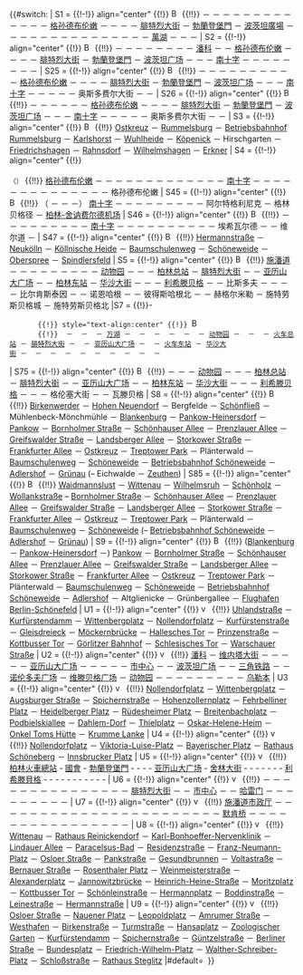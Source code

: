 <noinclude>
{{NoteTA
|G1=德国地名
|1=zh-hant:史瓦茲柯夫;zh-hans:施瓦茨科夫;
}}
</noinclude><includeonly>{{#switch: {{{1|S1}}}
| S1  = {{!-!}} align="center" {{!}} [[File:Berlin S1.svg|x15px|link=S-Bahn Berlin#S1]] {{!!}} {{Link-de|奧拉寧堡車站|Bahnhof Oranienburg|奧拉寧堡}} － {{Link-de|萊尼茨車站|Bahnhof Lehnitz|萊尼茨}} － {{Link-de|博格斯多夫車站|Bahnhof Borgsdorf|博格斯多夫}} － {{Link-de|比肯韋德車站|Bahnhof Birkenwerder (b Berlin)|比肯韋德}} － {{Link-de|上諾伊恩多夫車站|Bahnhof Hohen Neuendorf (b Berlin)|上諾伊恩多夫}} － {{Link-de|柏林-弗羅瑙車站|Bahnhof Berlin-Frohnau|弗羅瑙}} －  {{Link-de|柏林-黑姆斯多夫車站|Bahnhof Berlin-Hermsdorf|黑姆斯多夫}} － {{Link-de|柏林-魏德曼斯卢斯特车站|Bahnhof Berlin-Waidmannslust|魏德曼斯卢斯特}} － {{Link-de|柏林-维特瑙車站|Bahnhof Berlin-Wittenau|维特瑙}} － {{Link-de|柏林-威廉斯鲁车站|Bahnhof Berlin-Wilhelmsruh|威廉斯鲁}} － {{Link-de|柏林-申霍爾茨車站|Bahnhof Berlin-Schönholz|申霍爾茨}} － {{Link-de|柏林沃蘭克大街車站|Bahnhof Berlin Wollankstraße|沃蘭克大街}} － {{Link-de|柏林博恩霍尔姆大街车站|Bahnhof Berlin Bornholmer Straße|博恩霍尔姆大街}} － [[柏林格孙德布伦嫩车站|格孙德布伦嫩]] － {{Link-de|柏林洪堡海恩車站|Bahnhof Berlin Humboldthain|洪堡海恩}} － {{Link-de|柏林北站|Berlin Nordbahnhof|北站}} － {{Link-de|柏林奧拉寧堡街車站|Bahnhof Berlin Oranienburger Straße|奧拉寧堡街}} － [[柏林腓特烈大街车站|腓特烈大街]] － [[柏林勃蘭登堡門站|勃蘭登堡門]] － [[柏林波茨坦广场车站|波茨坦廣場]] － {{Link-de|柏林安哈特車站|Berlin Anhalter Bahnhof|安哈特}} － {{Link-de|柏林約爾克街車站|Bahnhof Berlin Yorckstraße|約爾克街}} － {{Link-de|柏林尤利乌斯·莱贝尔桥车站|Bahnhof Berlin Julius-Leber-Brücke|尤利乌斯·莱贝尔桥}} － {{Link-de|柏林-舍訥貝格車站|Bahnhof Berlin-Schöneberg|舍訥貝格}} － {{Link-de|柏林-弗里德瑙車站|Bahnhof Berlin-Friedenau|弗里德瑙}} － {{Link-de|柏林費爾巴哈街車站|Bahnhof Berlin Feuerbachstraße|費爾巴哈街}} － {{Link-de|柏林施泰格利茨區政府車站|Bahnhof Berlin Rathaus Steglitz|施泰格利茨區政府}} － {{Link-de|柏林植物園車站|Bahnhof Berlin Botanischer Garten|植物園}} － {{Link-de|柏林-利希特費爾德西站|Bahnhof Berlin-Lichterfelde West|利希特費爾德西}} － {{Link-de|柏林孙德高街車站|Bahnhof Berlin Sundgauer Straße|孙德高街}} － {{Link-de|柏林-采倫多夫車站|Bahnhof Berlin-Zehlendorf|采倫多夫}} － {{Link-de|柏林墨西哥廣場車站|Bahnhof Berlin Mexikoplatz|墨西哥廣場}} － {{Link-de|柏林-施拉赫滕湖車站|Bahnhof Berlin-Schlachtensee|施拉赫滕湖}} － {{Link-de|柏林-尼古拉湖車站|Bahnhof Berlin-Nikolassee|尼古拉湖}} － [[柏林-万湖车站|萬湖]] － {{Link-de|波茨坦格里博尼茨湖車站|Bahnhof Potsdam Griebnitzsee|格里博尼茨湖}} － {{Link-de|波茨坦巴伯尔斯贝格车站|Bahnhof Potsdam-Babelsberg|巴伯尔斯贝格}} － {{Link-de|波茨坦火車總站|Potsdam Hauptbahnhof|波茨坦}}
| S2  = {{!-!}} align="center" {{!}} [[File:Berlin S2.svg|x15px|link=柏林快铁#S2]] {{!!}} {{link-de|柏林附近贝尔瑙车站|Bahnhof Bernau (b Berlin)|贝尔瑙}} － {{link-de|贝尔瑙-弗里登斯塔尔车站|Bahnhof Bernau-Friedenstal|贝尔瑙-弗里登斯塔尔}} － {{link-de|采珀尼克车站|Bahnhof Zepernick (b Bernau)|采珀尼克}} － {{link-de|伦琴塔尔车站|Bahnhof Röntgental|伦琴塔尔}} － {{link-de|柏林-布赫车站|Bahnhof Berlin-Buch|布赫}} － {{link-de|柏林-卡罗车站|Bahnhof Berlin-Karow|卡罗}} － {{link-de|柏林-布兰肯堡车站|Bahnhof Berlin-Blankenburg|布兰肯堡}} － {{link-de|柏林-潘科-海讷斯多夫车站|Bahnhof Berlin-Pankow-Heinersdorf|潘科-海讷斯多夫}} － [[柏林-潘科车站|潘科]] － {{link-de|柏林博恩霍尔姆大街车站|Bahnhof Berlin Bornholmer Straße|博恩霍尔姆大街}} － [[柏林格孙德布伦嫩车站|格孙德布伦嫩]] － {{link-de|柏林洪堡海恩车站|Bahnhof Berlin Humboldthain|洪堡海恩}} － {{link-de|柏林北站|Berlin Nordbahnhof}} － {{link-de|柏林奥拉宁堡街车站|Bahnhof Berlin Oranienburger Straße|奥拉宁堡街}} － [[柏林腓特烈大街车站|腓特烈大街]] － [[柏林勃蘭登堡門站|勃蘭登堡門]] － [[柏林波茨坦广场车站|波茨坦广场]] － {{link-de|柏林安哈特车站|Berlin Anhalter Bahnhof|安哈特}} － {{link-de|柏林约克大街车站|Bahnhof Berlin Yorckstraße|约克大街}} － [[柏林南十字车站|南十字]] － {{link-de|柏林普里斯特路车站|Bahnhof Berlin Priesterweg|普里斯特路}} － {{link-de|柏林阿提拉大街车站|Bahnhof Berlin Attilastraße|阿提拉大街}} － {{link-de|柏林-马林费尔德车站|Bahnhof Berlin-Marienfelde|马林费尔德}} － {{link-de|柏林布科大道车站|Bahnhof Berlin Buckower Chaussee|布科大道}} － {{link-de|柏林希肖路车站|Bahnhof Berlin Schichauweg|希肖路}} － {{link-de|柏林-利希滕拉德车站|Bahnhof Berlin-Lichtenrade|利希滕拉德}} － {{link-de|马洛车站|Bahnhof Mahlow|马洛}} － {{link-de|布兰肯费尔德车站|Bahnhof Blankenfelde (Kr Teltow-Fläming)|布兰肯费尔德}}
| S25 = {{!-!}} align="center" {{!}} [[File:Berlin S25.svg|x15px|link=柏林快铁#S25]] {{!!}} {{link-de|亨尼希斯多夫车站|Bahnhof Hennigsdorf (b Berlin)|亨尼希斯多夫}} － {{link-de|柏林-海利根湖车站|Bahnhof Berlin-Heiligensee|海利根湖}} － {{link-de|柏林-舒尔岑多夫车站|Bahnhof Berlin-Schulzendorf|舒尔岑多夫}} － {{link-de|柏林-泰格尔车站|Bahnhof Berlin-Tegel|泰格尔}} － {{link-de|柏林艾希博恩堤道车站|Bahnhof Berlin Eichborndamm|艾希博恩堤道}} － {{link-de|柏林卡尔·邦赫费尔精神科医院车站|Bahnhof Berlin Karl-Bonhoeffer-Nervenklinik|卡尔·邦赫费尔精神科医院}} － {{link-de|柏林旧赖尼肯多夫车站|Bahnhof Berlin Alt-Reinickendorf|旧赖尼肯多夫}} － {{link-de|柏林-舍讷霍尔茨车站|Bahnhof Berlin-Schönholz|舍讷霍尔茨}} － {{link-de|柏林沃兰克大街车站|Bahnhof Berlin Wollankstraße|沃兰克大街}} － {{link-de|柏林博恩霍尔姆大街车站|Bahnhof Berlin Bornholmer Straße|博恩霍尔姆大街}} － [[柏林格孙德布伦嫩车站|格孙德布伦嫩]] － {{link-de|柏林洪堡海恩车站|Bahnhof Berlin Humboldthain|洪堡海恩}} － {{link-de|柏林北站|Berlin Nordbahnhof}} － {{link-de|柏林奥拉宁堡街车站|Bahnhof Berlin Oranienburger Straße|奥拉宁堡街}} － [[柏林腓特烈大街车站|腓特烈大街]] － [[柏林勃蘭登堡門站|勃蘭登堡門]] － [[柏林波茨坦广场车站|波茨坦广场]] － {{link-de|柏林安哈特车站|Berlin Anhalter Bahnhof|安哈特}} － {{link-de|柏林约克大街车站|Bahnhof Berlin Yorckstraße|约克大街}} － [[柏林南十字车站|南十字]] － {{link-de|柏林普里斯特路车站|Bahnhof Berlin Priesterweg|普里斯特路}} － {{link-de|柏林叙德恩德车站|Bahnhof Berlin Südende|叙德恩德}} － {{link-de|柏林-兰克维茨车站|Bahnhof Berlin-Lankwitz|兰克维茨}} － {{link-de|柏林-利希特费尔德东站|Bahnhof Berlin-Lichterfelde Ost|利希特费尔德东}} － 奥斯多费尔大街 － {{link-de|柏林-利希特费尔德南站|Bahnhof Berlin-Lichterfelde Süd|利希特费尔德南}} － {{link-de|特尔托城车站|Bahnhof Teltow Stadt|特尔托城}}
| S26 = {{!-!}} align="center" {{!}} [[File:Berlin S26.svg|x15px|link=柏林快铁#S26]] {{!!}} {{Link-de|柏林-魏德曼斯卢斯特車站|Bahnhof Berlin-Waidmannslust|魏德曼斯卢斯特}} － {{Link-de|柏林-维特瑙車站|Bahnhof Berlin-Wittenau|维特瑙}} － {{Link-de|柏林-威廉斯鲁車站|Bahnhof Berlin-Wilhelmsruh|威廉斯鲁}} － {{link-de|柏林-舍讷霍尔茨车站|Bahnhof Berlin-Schönholz|舍讷霍尔茨}} － {{link-de|柏林沃兰克大街车站|Bahnhof Berlin Wollankstraße|沃兰克大街}} － {{link-de|柏林博恩霍尔姆大街车站|Bahnhof Berlin Bornholmer Straße|博恩霍尔姆大街}} － [[柏林格孙德布伦嫩车站|格孙德布伦嫩]] － {{link-de|柏林洪堡海恩车站|Bahnhof Berlin Humboldthain|洪堡海恩}} － {{link-de|柏林北站|Berlin Nordbahnhof}} － {{link-de|柏林奥拉宁堡街车站|Bahnhof Berlin Oranienburger Straße|奥拉宁堡街}} － [[柏林腓特烈大街车站|腓特烈大街]] － [[柏林勃蘭登堡門站|勃蘭登堡門]] － [[柏林波茨坦广场车站|波茨坦广场]] － {{link-de|柏林安哈特车站|Berlin Anhalter Bahnhof|安哈特}} － {{link-de|柏林约克大街车站|Bahnhof Berlin Yorckstraße|约克大街}} － [[柏林南十字车站|南十字]] － {{link-de|柏林普里斯特路车站|Bahnhof Berlin Priesterweg|普里斯特路}} － {{link-de|柏林叙德恩德车站|Bahnhof Berlin Südende|叙德恩德}} － {{link-de|柏林-兰克维茨车站|Bahnhof Berlin-Lankwitz|兰克维茨}} － {{link-de|柏林-利希特费尔德东站|Bahnhof Berlin-Lichterfelde Ost|利希特费尔德东}} － 奥斯多费尔大街 － {{link-de|柏林-利希特费尔德南站|Bahnhof Berlin-Lichterfelde Süd|利希特费尔德南}} － {{link-de|特尔托城车站|Bahnhof Teltow Stadt|特尔托城}}
| S3  = {{!-!}} align="center" {{!}} [[File:Berlin S3.svg|x15px|link=S-Bahn Berlin#S3]] {{!!}} [[Bahnhof Berlin Ostkreuz|Ostkreuz]] － [[Bahnhof Berlin-Rummelsburg (S-Bahn)|Rummelsburg]] － [[Bahnhof Berlin-Rummelsburg (Betriebsbahnhof)|Betriebsbahnhof Rummelsburg]] － [[Bahnhof Berlin-Karlshorst|Karlshorst]] － [[Bahnhof Berlin Wuhlheide|Wuhlheide]] － [[Bahnhof Berlin-Köpenick|Köpenick]] － Hirschgarten － [[Bahnhof Berlin-Friedrichshagen|Friedrichshagen]] － [[Bahnhof Berlin-Rahnsdorf|Rahnsdorf]] － [[Bahnhof Berlin-Wilhelmshagen|Wilhelmshagen]] － [[Bahnhof Erkner|Erkner]]
| S4  = {{!-!}} align="center" {{!}} {{nowrap|[[File:Berlin S41.svg|x15px|link=柏林快铁#S41]]&thinsp;<big><big>↻</big></big>}}<br />{{nowrap|[[File:Berlin S42.svg|x15px|link=柏林快铁#S42]]&thinsp;<big><big>↺</big></big>}}<br /><small>（{{link-de|柏林环线铁路|Berliner Ringbahn|环线}}）</small> {{!!}} [[柏林格孙德布伦嫩车站|格孙德布伦嫩]] － {{link-de|柏林美丽堡大道车站|Bahnhof Berlin Schönhauser Allee|美丽堡大道}} － {{link-de|柏林普伦茨劳大道车站|Bahnhof Berlin Prenzlauer Allee|普伦茨劳大道}} － {{link-de|柏林格赖夫斯瓦尔德大街车站|Bahnhof Berlin Greifswalder Straße|格赖夫斯瓦尔德大街}} － {{link-de|柏林兰茨贝格大道车站|Bahnhof Berlin Landsberger Allee|兰茨贝格大道}} － {{link-de|柏林斯托科大街车站|Bahnhof Berlin Storkower Straße|斯托科大街}} － {{link-de|柏林法兰克福大道车站|Bahnhof Berlin Frankfurter Allee|法兰克福大道}} － {{link-de|柏林东十字车站|Bahnhof Berlin Ostkreuz|东十字}} － {{link-de|柏林特雷普托公园车站|Bahnhof Berlin Treptower Park|特雷普托公园}} － {{link-de|柏林阳光径车站|Bahnhof Berlin Sonnenallee|阳光径}} － {{link-de|柏林-新克尔恩车站|Bahnhof Berlin-Neukölln|新克尔恩}} － {{link-de|柏林赫尔曼大街车站|Bahnhof Berlin Hermannstraße|赫尔曼大街}} － {{link-de|柏林-滕珀尔霍夫车站|Bahnhof Berlin-Tempelhof|滕珀尔霍夫}} － [[柏林南十字车站|南十字]] － {{link-de|柏林-舍讷贝格车站|Bahnhof Berlin-Schöneberg|舍讷贝格}} － {{link-de|柏林因斯布鲁克广场车站|Bahnhof Berlin Innsbrucker Platz|因斯布鲁克广场}} － {{link-de|柏林联邦广场车站|Bahnhof Berlin Bundesplatz|联邦广场}} － {{link-de|柏林海德堡广场车站|Bahnhof Berlin Heidelberger Platz|海德堡广场}} － {{link-de|柏林霍亨索伦堤道车站|Bahnhof Berlin Hohenzollerndamm|霍亨索伦堤道}} － {{Link-de|柏林-哈倫湖車站|Bahnhof Berlin-Halensee|哈倫湖}} － {{link-de|柏林西十字车站|Bahnhof Berlin Westkreuz|西十字}} － {{link-de|柏林会展北站|Bahnhof Berlin Messe Nord/ICC|会展北}} － {{link-de|柏林-维斯滕德车站|Bahnhof Berlin-Westend|维斯滕德}} － {{link-de|柏林-处女荒原车站|Bahnhof Berlin Jungfernheide|处女荒原}} － {{link-de|柏林博伊塞尔大街车站|Bahnhof Berlin Beusselstraße|博伊塞尔大街}} － {{link-de|柏林西港车站|Bahnhof Berlin Westhafen|西港}} － {{link-de|柏林-威丁车站|Bahnhof Berlin-Wedding|威丁}} － 格孙德布伦嫩
| S45 = {{!-!}} align="center" {{!}} [[File:Berlin S45.svg|x15px|link=柏林快铁#S45]] {{!!}} （{{link-de|柏林联邦广场车站|Bahnhof Berlin Bundesplatz|联邦广场}} － {{link-de|柏林因斯布鲁克广场车站|Bahnhof Berlin Innsbrucker Platz|因斯布鲁克广场}} － {{link-de|柏林-舍讷贝格车站|Bahnhof Berlin-Schöneberg|舍讷贝格}} －） [[柏林南十字车站|南十字]] － {{link-de|柏林-滕珀尔霍夫车站|Bahnhof Berlin-Tempelhof|滕珀尔霍夫}} － {{link-de|柏林赫尔曼大街车站|Bahnhof Berlin Hermannstraße|赫尔曼大街}} － {{link-de|柏林-新克尔恩车站|Bahnhof Berlin-Neukölln|新克尔恩}} － {{link-de|柏林科隆荒原车站|Bahnhof Berlin Köllnische Heide|科隆荒原}} － {{link-de|柏林-鲍姆舒伦韦格|Bahnhof Berlin-Baumschulenweg|鲍姆舒伦韦格}} － {{link-de|柏林-舍讷韦德车站|Bahnhof Berlin-Schöneweide|舍讷韦德}} － {{link-de|柏林-舍讷韦德车辆段|Betriebsbahnhof Berlin-Schöneweide|舍讷韦德车辆段}} － {{link-de|柏林-阿德勒斯霍夫车站|Bahnhof Berlin-Adlershof|阿德勒斯霍夫}} － 阿尔特格利尼克 － 格林贝格径 － [[柏林-舍讷费尔德机场车站|柏林-舍讷费尔德机场]]
| S46 = {{!-!}} align="center" {{!}} [[File:Berlin S46.svg|x15px|link=柏林快铁#S46]] {{!!}} {{link-de|柏林-维斯滕德车站|Bahnhof Berlin-Westend|维斯滕德}} － {{link-de|柏林会展北站|Bahnhof Berlin Messe Nord/ICC|会展北}} － {{link-de|柏林西十字车站|Bahnhof Berlin Westkreuz|西十字}} － {{Link-de|柏林-哈倫湖車站|Bahnhof Berlin-Halensee|哈倫湖}} － {{link-de|柏林霍亨索伦堤道车站|Bahnhof Berlin Hohenzollerndamm|霍亨索伦堤道}} － {{link-de|柏林海德堡广场车站|Bahnhof Berlin Heidelberger Platz|海德堡广场}} － {{link-de|柏林联邦广场车站|Bahnhof Berlin Bundesplatz|联邦广场}} － {{link-de|柏林因斯布鲁克广场车站|Bahnhof Berlin Innsbrucker Platz|因斯布鲁克广场}} － {{link-de|柏林-舍讷贝格车站|Bahnhof Berlin-Schöneberg|舍讷贝格}} － [[柏林南十字车站|南十字]] － {{link-de|柏林-滕珀尔霍夫车站|Bahnhof Berlin-Tempelhof|滕珀尔霍夫}} － {{link-de|柏林赫尔曼大街车站|Bahnhof Berlin Hermannstraße|赫尔曼大街}} － {{link-de|柏林-新克尔恩车站|Bahnhof Berlin-Neukölln|新克尔恩}} － {{link-de|柏林科隆荒原车站|Bahnhof Berlin Köllnische Heide|科隆荒原}} － {{link-de|柏林-鲍姆舒伦韦格|Bahnhof Berlin-Baumschulenweg|鲍姆舒伦韦格}} － {{link-de|柏林-舍讷韦德车站|Bahnhof Berlin-Schöneweide|舍讷韦德}} － {{link-de|柏林-舍讷韦德车辆段|Betriebsbahnhof Berlin-Schöneweide|舍讷韦德车辆段}} － {{link-de|柏林-阿德勒斯霍夫车站|Bahnhof Berlin-Adlershof|阿德勒斯霍夫}} － {{link-de|柏林-格吕瑙车站|Bahnhof Berlin-Grünau|格吕瑙}} － 埃希瓦尔德 － {{link-de|措伊滕车站|Bahnhof Zeuthen|措伊滕}} － 维尔道 － {{link-de|柯尼希斯武斯特豪森车站|Bahnhof Königs Wusterhausen|柯尼希斯武斯特豪森}}
| S47 = {{!-!}} align="center" {{!}} [[File:Berlin S47.svg|x15px|link=S-Bahn Berlin#S47]] {{!!}} [[Bahnhof Berlin Hermannstraße|Hermannstraße]] － [[Bahnhof Berlin-Neukölln|Neukölln]] － [[Bahnhof Berlin Köllnische Heide|Köllnische Heide]] － [[Bahnhof Berlin-Baumschulenweg|Baumschulenweg]] － [[Bahnhof Berlin-Schöneweide|Schöneweide]] － [[Bahnhof Berlin Oberspree|Oberspree]] － [[Bahnhof Berlin-Spindlersfeld|Spindlersfeld]]
| S5  = {{!-!}} align="center" {{!}} [[File:Berlin S5.svg|x15px|link=柏林快铁#S5]] {{!!}} [[柏林-施潘道车站|施潘道]] － {{link-de|柏林-施特雷索车站|Bahnhof Berlin-Stresow|施特雷索}} － {{link-de|柏林皮谢尔斯贝格车站|Bahnhof Berlin Pichelsberg|皮谢尔斯贝格}} － {{link-de|柏林奥林匹克体育场车站|Bahnhof Berlin Olympiastadion|奥林匹克体育场}} － {{link-de|柏林陆军大街车站|Bahnhof Berlin Heerstraße|陆军大街}} － {{link-de|柏林展览馆南站|Bahnhof Berlin Messe Süd|展览馆南}} － {{link-de|柏林西十字车站|Bahnhof Berlin Westkreuz|西十字}} － {{link-de|柏林-夏洛滕堡车站|Bahnhof Berlin-Charlottenburg|夏洛滕堡}} － {{link-de|柏林萨维尼广场车站|Bahnhof Berlin Savignyplatz|萨维尼广场}} － [[柏林动物园车站|动物园]] － {{link-de|柏林-蒂尔加滕车站|Bahnhof Berlin-Tiergarten|蒂尔加滕}} － {{link-de|柏林贝勒维宫车站|Bahnhof Berlin Bellevue|贝勒维宫}} － [[柏林火车总站|柏林总站]] － [[柏林腓特烈大街车站|腓特烈大街]] － {{link-de|柏林哈克市場車站|Bahnhof Berlin Hackescher Markt|哈克市場}} － [[柏林亚历山大广场车站|亚历山大广场]] － {{link-de|柏林扬诺维茨桥车站|Bahnhof Berlin Jannowitzbrücke|扬诺维茨桥}} － [[柏林东站]] － [[柏林华沙大街车站|华沙大街]] － {{link-de|柏林东十字车站|Bahnhof Berlin Ostkreuz|东十字}} － {{link-de|柏林内尔德纳广场车站|Bahnhof Berlin Nöldnerplatz|内尔德纳广场}} － [[柏林-利希滕贝格车站|利希滕贝格]] － {{link-de|柏林-腓特烈费尔德东站|Bahnhof Berlin-Friedrichsfelde Ost|腓特烈费尔德东}} － 比斯多夫 － {{link-de|柏林武勒河谷车站|Bahnhof Berlin Wuhletal|武勒河谷}} － {{link-de|柏林-考尔斯多夫车站|Bahnhof Berlin-Kaulsdorf|考尔斯多夫}} － {{link-de|柏林-马尔斯多夫车站|Bahnhof Berlin-Mahlsdorf|马尔斯多夫}} － 比尔肯斯泰因 － {{link-de|霍珀加滕车站|Bahnhof Hoppegarten (Mark)|霍珀加滕}} － 诺恩哈根 － {{link-de|弗雷德斯多夫车站|Bahnhof Fredersdorf (b Berlin)|弗雷德斯多夫}} － 彼得斯哈根北 － {{link-de|施特劳斯贝格车站|Bahnhof Strausberg|施特劳斯贝格}} － 赫格尔米勒 － 施特劳斯贝格城 － 施特劳斯贝格北
|S7   = {{!}}-
        {{!}} style="text-align:center" {{!}} [[File:Berlin S7.svg|x15px|link=柏林快铁#S7]] 
        {{!}} {{ld|波茨坦火车总站|Potsdam Hauptbahnhof|波茨坦总站}} － {{ld|波茨坦-巴贝尔斯贝格车站|Bahnhof Potsdam-Babelsberg|巴贝尔斯贝格}} － {{ld|波茨坦格里布尼茨湖车站|Bahnhof Potsdam Griebnitzsee|格里布尼茨湖}} － [[柏林-万湖车站|万湖]] － {{ld|柏林-尼古拉斯湖车站|Bahnhof Berlin-Nikolassee|尼古拉斯湖}} － {{ld|柏林-格鲁讷瓦尔德车站|Bahnhof Berlin-Grunewald|格鲁讷瓦尔德}} － {{ld|柏林西十字车站|Bahnhof Berlin Westkreuz|西十字}} － {{ld|柏林-夏洛滕堡车站|Bahnhof Berlin-Charlottenburg|夏洛滕堡}} － {{ld|柏林萨维尼广场车站|Bahnhof Berlin Savignyplatz|萨维尼广场}} － [[柏林动物园车站|动物园]] － {{ld|柏林-蒂尔加滕车站|Bahnhof Berlin-Tiergarten|蒂尔加滕}} － {{ld|柏林贝勒维宫车站|Bahnhof Berlin Bellevue|贝勒维宫}} － [[柏林火车总站|火车总站]] － [[柏林腓特烈大街车站|腓特烈大街]] － {{ld|柏林哈克市场车站|Bahnhof Berlin Hackescher Markt|哈克市场}} － [[柏林亚历山大广场车站|亚历山大广场]] － {{ld|柏林扬诺维茨桥车站|Bahnhof Berlin Jannowitzbrücke|扬诺维茨桥}} － [[柏林东站|火车东站]] － [[柏林华沙大街车站|华沙大街]] － {{ld|柏林东十字车站|Bahnhof Berlin Ostkreuz|东十字}} － {{ld|柏林内尔德纳广场车站|Bahnhof Berlin Nöldnerplatz|内尔德纳广场}} － {{ld|柏林-利希滕贝格车站|Bahnhof Berlin-Lichtenberg|利希滕贝格}} － {{ld|柏林-腓特烈斯费尔德东站|Bahnhof Berlin-Friedrichsfelde Ost|腓特烈斯费尔德东}} － {{ld|柏林施普灵湖车站|Bahnhof Berlin Springpfuhl|施普灵湖}} － {{ld|柏林-珀尔肖大街车站|Bahnhof Berlin Poelchaustraße|珀尔肖大街}} － {{ld|柏林-马尔灿车站|Bahnhof Berlin-Marzahn|马尔灿}} － {{ld|柏林拉乌尔·瓦伦贝格大街车站|Bahnhof Berlin Raoul-Wallenberg-Straße|拉乌尔·瓦伦贝格大街}} － {{ld|柏林梅洛大道车站|Bahnhof Berlin Mehrower Allee|梅洛大道}} － {{ld|阿伦斯费尔德车站|Bahnhof Ahrensfelde|阿伦斯费尔德}}
| S75 = {{!-!}} align="center" {{!}} [[File:Berlin S75.svg|x15px|link=柏林快铁#S75]] {{!!}} {{link-de|柏林西十字车站|Bahnhof Berlin Westkreuz|西十字}} － {{link-de|柏林-夏洛滕堡车站|Bahnhof Berlin-Charlottenburg|夏洛滕堡}} － {{link-de|柏林萨维尼广场车站|Bahnhof Berlin Savignyplatz|萨维尼广场}} － [[柏林动物园车站|动物园]] － {{link-de|柏林-蒂尔加滕车站|Bahnhof Berlin-Tiergarten|蒂尔加滕}} － {{link-de|柏林贝勒维宫车站|Bahnhof Berlin Bellevue|贝勒维宫}} － [[柏林火车总站|柏林总站]] － [[柏林腓特烈大街车站|腓特烈大街]] － {{link-de|柏林哈克市場車站|Bahnhof Berlin Hackescher Markt|哈克市場}} － [[柏林亚历山大广场车站|亚历山大广场]] － {{link-de|柏林扬诺维茨桥车站|Bahnhof Berlin Jannowitzbrücke|扬诺维茨桥}} － [[柏林东站]] － [[柏林华沙大街车站|华沙大街]] － {{link-de|柏林东十字车站|Bahnhof Berlin Ostkreuz|东十字}} － {{link-de|柏林内尔德纳广场车站|Bahnhof Berlin Nöldnerplatz|内尔德纳广场}} － [[柏林-利希滕贝格车站|利希滕贝格]] － {{link-de|柏林-腓特烈费尔德东站|Bahnhof Berlin-Friedrichsfelde Ost|腓特烈费尔德东}} － {{link-de|柏林施普灵湖车站|Bahnhof Berlin Springpfuhl|施普灵湖}} － 格伦塞大街 － {{link-de|柏林-霍恩申豪森车站|Bahnhof Berlin-Hohenschönhausen|霍恩申豪森}} － 瓦滕贝格
| S8  = {{!-!}} align="center" {{!}} [[File:Berlin S8.svg|x15px|link=S-Bahn Berlin#S8]] {{!!}} [[Bahnhof Birkenwerder (b Berlin)|Birkenwerder]] － [[Bahnhof Hohen Neuendorf (b Berlin)|Hohen Neuendorf]] － Bergfelde － [[Bahnhof Schönfließ|Schönfließ]] － Mühlenbeck-Mönchmühle － [[Bahnhof Berlin-Blankenburg|Blankenburg]] － [[Bahnhof Berlin-Pankow-Heinersdorf|Pankow-Heinersdorf]] － [[Bahnhof Berlin-Pankow|Pankow]] － [[Bahnhof Berlin Bornholmer Straße|Bornholmer Straße]] － [[Bahnhof Berlin Schönhauser Allee|Schönhauser Allee]] － [[Bahnhof Berlin Prenzlauer Allee|Prenzlauer Allee]] － [[Bahnhof Berlin Greifswalder Straße|Greifswalder Straße]] － [[Bahnhof Berlin Landsberger Allee|Landsberger Allee]] － [[Bahnhof Berlin Storkower Straße|Storkower Straße]] － [[Bahnhof Berlin Frankfurter Allee|Frankfurter Allee]] － [[Bahnhof Berlin Ostkreuz|Ostkreuz]] － [[Bahnhof Berlin Treptower Park|Treptower Park]] － Plänterwald － [[Bahnhof Berlin-Baumschulenweg|Baumschulenweg]] － [[Bahnhof Berlin-Schöneweide|Schöneweide]] － [[Betriebsbahnhof Berlin-Schöneweide|Betriebsbahnhof Schöneweide]] － [[Bahnhof Berlin-Adlershof|Adlershof]] － [[Bahnhof Berlin-Grünau|Grünau]]&nbsp;(– Eichwalde － [[Bahnhof Zeuthen|Zeuthen]])
| S85 = {{!-!}} align="center" {{!}} [[File:Berlin S85.svg|x15px|link=S-Bahn Berlin#S85]] {{!!}} [[Bahnhof Berlin-Waidmannslust|Waidmannslust]] － [[Bahnhof Berlin-Wittenau|Wittenau]] － [[Bahnhof Berlin-Wilhelmsruh|Wilhelmsruh]] － [[Bahnhof Berlin-Schönholz|Schönholz]] － [[Bahnhof Berlin Wollankstraße|Wollankstraße]] – [[Bahnhof Berlin Bornholmer Straße|Bornholmer Straße]] － [[Bahnhof Berlin Schönhauser Allee|Schönhauser Allee]] － [[Bahnhof Berlin Prenzlauer Allee|Prenzlauer Allee]] － [[Bahnhof Berlin Greifswalder Straße|Greifswalder Straße]] － [[Bahnhof Berlin Landsberger Allee|Landsberger Allee]] － [[Bahnhof Berlin Storkower Straße|Storkower Straße]] － [[Bahnhof Berlin Frankfurter Allee|Frankfurter Allee]] － [[Bahnhof Berlin Ostkreuz|Ostkreuz]] － [[Bahnhof Berlin Treptower Park|Treptower Park]] － Plänterwald － [[Bahnhof Berlin-Baumschulenweg|Baumschulenweg]] － [[Bahnhof Berlin-Schöneweide|Schöneweide]]&nbsp;(– [[Betriebsbahnhof Berlin-Schöneweide|Betriebsbahnhof Schöneweide]] － [[Bahnhof Berlin-Adlershof|Adlershof]] － [[Bahnhof Berlin-Grünau|Grünau]])
| S9  = {{!-!}} align="center" {{!}} [[File:Berlin S9.svg|x15px|link=S-Bahn Berlin#S9]] {{!!}} ([[Bahnhof Berlin-Blankenburg|Blankenburg]] － [[Bahnhof Berlin-Pankow-Heinersdorf|Pankow-Heinersdorf]] －) [[Bahnhof Berlin-Pankow|Pankow]] － [[Bahnhof Berlin Bornholmer Straße|Bornholmer Straße]] － [[Bahnhof Berlin Schönhauser Allee|Schönhauser Allee]] － [[Bahnhof Berlin Prenzlauer Allee|Prenzlauer Allee]] － [[Bahnhof Berlin Greifswalder Straße|Greifswalder Straße]] － [[Bahnhof Berlin Landsberger Allee|Landsberger Allee]] － [[Bahnhof Berlin Storkower Straße|Storkower Straße]] － [[Bahnhof Berlin Frankfurter Allee|Frankfurter Allee]] － [[Bahnhof Berlin Ostkreuz|Ostkreuz]] － [[Bahnhof Berlin Treptower Park|Treptower Park]] － Plänterwald － [[Bahnhof Berlin-Baumschulenweg|Baumschulenweg]] － [[Bahnhof Berlin-Schöneweide|Schöneweide]] － [[Betriebsbahnhof Berlin-Schöneweide|Betriebsbahnhof Schöneweide]] － [[Bahnhof Berlin-Adlershof|Adlershof]] － Altglienicke － Grünbergallee － [[Bahnhof Berlin-Schönefeld Flughafen|Flughafen Berlin-Schönefeld]]
| U1  = {{!-!}} align="center" {{!}} [[File:Berlin U1.svg|x15px|verweis=U-Bahnlinie 1 (Berlin)]] {{!!}} [[U-Bahnhof Uhlandstraße (Berlin)|Uhlandstraße]] － [[U-Bahnhof Kurfürstendamm|Kurfürstendamm]] － [[U-Bahnhof Wittenbergplatz|Wittenbergplatz]] － [[U-Bahnhof Nollendorfplatz|Nollendorfplatz]] － [[U-Bahnhof Kurfürstenstraße|Kurfürstenstraße]] － [[U-Bahnhof Gleisdreieck|Gleisdreieck]] － [[U-Bahnhof Möckernbrücke|Möckernbrücke]] － [[U-Bahnhof Hallesches Tor|Hallesches Tor]] － [[U-Bahnhof Prinzenstraße|Prinzenstraße]] － [[U-Bahnhof Kottbusser Tor|Kottbusser Tor]] － [[U-Bahnhof Görlitzer Bahnhof|Görlitzer Bahnhof]] － [[U-Bahnhof Schlesisches Tor|Schlesisches Tor]] － [[Bahnhof Berlin Warschauer Straße|Warschauer Straße]]
| U2  = {{!-!}} align="center" {{!}} [[File:Berlin U2.svg|x15px|verweis=U-Bahnlinie 2 (Berlin)]] {{!!}} [[柏林-潘科车站|潘科]] － [[维内塔街站|维内塔大街]] － {{link-de|柏林美丽堡大道车站|Bahnhof Berlin Schönhauser Allee|美丽堡大道}} － {{link-de|埃贝尔斯瓦尔德街站|U-Bahnhof Eberswalder Straße|埃贝尔斯瓦尔德大街}} － {{link-de|泽内费尔德广场站|U-Bahnhof Senefelderplatz|泽内费尔德广场}} － {{link-de|罗莎·卢森堡广场站|U-Bahnhof Rosa-Luxemburg-Platz|罗莎·卢森堡广场}} － [[柏林亚历山大广场车站|亚历山大广场]] － {{link-de|修道院街站|U-Bahnhof Klosterstraße|修道院大街}} － {{link-de|边疆博物馆站|U-Bahnhof Märkisches Museum|边疆博物馆}} － {{link-de|医院集市站|U-Bahnhof Spittelmarkt|医院集市}} － {{link-de|总督府广场站|U-Bahnhof Hausvogteiplatz|总督府广场}} － [[市中心站 (柏林地鐵)|市中心]] － {{link-de|莫伦大街站|U-Bahnhof Mohrenstraße|莫伦大街}} － [[柏林波茨坦广场车站|波茨坦广场]] － {{link-de|门德尔松·巴托尔迪公园站|U-Bahnhof Mendelssohn-Bartholdy-Park|门德尔松·巴托尔迪公园}} － [[三角铁路站|三角铁路]] － {{link-de|比洛大街站|U-Bahnhof Bülowstraße|比洛大街}} － [[诺伦多夫广场站|诺伦多夫广场]] － [[维滕贝格广场站|维滕贝格广场]] － [[柏林动物园车站|动物园]] － {{link-de|恩斯特·罗伊特广场站|U-Bahnhof Ernst-Reuter-Platz|恩斯特·罗伊特广场}} － {{link-de|德国歌剧院站|U-Bahnhof Deutsche Oper|德国歌剧院}} － {{link-de|俾斯麦大街站|U-Bahnhof Bismarckstraße|俾斯麦大街}} － {{link-de|索菲·夏洛特广场站|U-Bahnhof Sophie-Charlotte-Platz|索菲·夏洛特广场}} － {{link-de|帝王堤站|U-Bahnhof Kaiserdamm|帝王堤}} － {{link-de|特奥多尔·豪斯广场站|U-Bahnhof Theodor-Heuss-Platz|特奥多尔·豪斯广场}} － {{link-de|新韦斯特恩德站|U-Bahnhof Neu-Westend|新韦斯特恩德}} － {{link-de|奥林匹克体育场站|U-Bahnhof Olympia-Stadion|奥林匹克体育场}} － [[乌勒本站|乌勒本]]
| U3  = {{!-!}} align="center" {{!}} [[File:Berlin U3.svg|x15px|verweis=U-Bahnlinie 3 (Berlin)]] {{!!}} [[U-Bahnhof Nollendorfplatz|Nollendorfplatz]] － [[U-Bahnhof Wittenbergplatz|Wittenbergplatz]] － [[U-Bahnhof Augsburger Straße|Augsburger Straße]] － [[U-Bahnhof Spichernstraße|Spichernstraße]] － [[U-Bahnhof Hohenzollernplatz|Hohenzollernplatz]] － [[U-Bahnhof Fehrbelliner Platz|Fehrbelliner Platz]] － [[Bahnhof Berlin Heidelberger Platz|Heidelberger Platz]] － [[U-Bahnhof Rüdesheimer Platz|Rüdesheimer Platz]] － [[U-Bahnhof Breitenbachplatz|Breitenbachplatz]] － [[U-Bahnhof Podbielskiallee|Podbielskiallee]] － [[U-Bahnhof Dahlem-Dorf|Dahlem-Dorf]] － [[U-Bahnhof Thielplatz|Thielplatz]] － [[U-Bahnhof Oskar-Helene-Heim|Oskar-Helene-Heim]] － [[U-Bahnhof Onkel Toms Hütte|Onkel Toms Hütte]] － [[U-Bahnhof Krumme Lanke|Krumme Lanke]]
| U4  = {{!-!}} align="center" {{!}} [[File:Berlin U4.svg|x15px|verweis=U-Bahnlinie 4 (Berlin)]] {{!!}} [[U-Bahnhof Nollendorfplatz|Nollendorfplatz]] － [[U-Bahnhof Viktoria-Luise-Platz|Viktoria-Luise-Platz]] － [[U-Bahnhof Bayerischer Platz|Bayerischer Platz]] － [[U-Bahnhof Rathaus Schöneberg|Rathaus Schöneberg]] － [[Bahnhof Berlin Innsbrucker Platz|Innsbrucker Platz]]
| U5  = {{!-!}} align="center" {{!}} [[File:Berlin U5.svg|x15px|verweis=U-Bahnlinie 5 (Berlin)]] {{!!}} [[柏林火車總站]] - [[德國國會大廈站|國會]] - [[柏林勃蘭登堡門站|勃蘭登堡門]] - {{link-de|菩提樹下大街站|U-Bahnhof Unter den Linden|菩提樹下大街}} - ''{{link-de|博物館島站|U-Bahnhof Museumsinsel |博物館島}}'' - {{link-de|紅色市政廳站|U-Bahnhof Rotes Rathaus|紅色市政廳}} - [[亚历山大广场站|亚历山大广场]]  - [[舍林大街站|舍林大街]] - {{link-de|施特劳斯贝格广场站|U-Bahnhof Strausberger Platz|施特劳斯贝格广场}} - {{link-de|韦伯草地站|U-Bahnhof Weberwiese|韦伯草地}} - {{link-de|法兰克福门站|U-Bahnhof Frankfurter Tor|法兰克福门}} - {{link-de|撒马利亚大街站|U-Bahnhof Samariterstraße|撒马利亚大街}} - {{link-de|柏林法蘭克福大道站|Bahnhof Berlin Frankfurter Allee|法兰克福大道}} - {{link-de|抹大拉大街站|U-Bahnhof Magdalenenstraße|抹大拉大街}} - [[柏林-利希滕貝格車站|利希滕貝格]] - {{link-de|腓特烈斯菲爾德站|U-Bahnhof Friedrichsfelde|腓特烈斯菲爾德}} - {{link-de|動物公園站 (柏林)|U-Bahnhof Tierpark|動物公園}} - {{link-de|比斯多夫南站|U-Bahnhof Biesdorf-Süd|比斯多夫南}} - {{link-de|埃爾斯特韋達廣場站|U-Bahnhof Elsterwerdaer Platz|埃爾斯特韋達廣場}} - {{link-de|柏林武勒河谷車站|Bahnhof Berlin Wuhletal|武勒河谷}} - {{link-de|考爾斯多夫北站|U-Bahnhof Kaulsdorf-Nord|考爾斯多夫北}} - {{link-de|金貝格（世界花園）站|U-Bahnhof Kienberg (Gärten der Welt)|金貝格（世界花園）}} - {{link-de|科特布斯廣場站|U-Bahnhof Cottbusser Platz|科特布斯廣場}} - {{link-de|黑勒斯多夫站|U-Bahnhof Hellersdorf|黑勒斯多夫}} - {{link-de|路易斯·萊溫大街站|U-Bahnhof Louis-Lewin-Straße|路易斯·萊溫大街}} - {{link-de|赫诺站|U-Bahnhof Hönow|赫诺}}
| U6  = {{!-!}} align="center" {{!}} [[File:Berlin U6.svg|x15px|verweis=U-Bahnlinie 6 (Berlin)]] {{!!}} {{Link-de|舊泰格爾站|U-Bahnhof Alt-Tegel|舊泰格爾}} － {{Link-de|博西希工廠站|U-Bahnhof Borsigwerke|博西希工廠}} － {{Link-de|霍尔茨豪森街站|U-Bahnhof Holzhauser Straße|霍尔茨豪森街}} － {{Link-de|奧的斯街站|U-Bahnhof Otisstraße|奧的斯街}} － {{Link-de|沙恩韋伯街站|U-Bahnhof Scharnweberstraße|沙恩韋伯街}} － {{Link-de|庫爾特·舒馬赫廣場站|U-Bahnhof Kurt-Schumacher-Platz|庫爾特·舒馬赫廣場}} － {{Link-de|非洲大街站|U-Bahnhof Afrikanische Straße|非洲大街}}  － {{Link-de|雷山站|U-Bahnhof Rehberge|雷山}} － {{Link-de|湖畔街站|U-Bahnhof Seestraße|湖畔街}} － {{Link-de|利奧波德廣場站|U-Bahnhof Leopoldplatz|利奧波德}} － {{Link-de|柏林威丁站|Bahnhof Berlin-Wedding|威丁}} － {{Link-de|赖尼肯多夫街站|U-Bahnhof Reinickendorfer Straße|赖尼肯多夫街}} － {{Link-de|史瓦茲柯夫街站|U-Bahnhof Schwartzkopffstraße|-{zh-cn:施瓦茨科夫; zh-tw:史瓦茲柯夫}-街}} － {{Link-de|自然博物館站 (柏林)|U-Bahnhof Naturkundemuseum|自然博物館}} － {{Link-de|奧拉寧堡門站|U-Bahnhof Oranienburger Tor|奧拉寧堡門}} － [[柏林腓特烈大街车站|腓特烈大街]] － {{Link-de|菩提樹下大街站|U-Bahnhof Unter den Linden|菩提樹下大街}} － [[市中心站 (柏林地鐵)|市中心]] － {{Link-de|科赫街站|U-Bahnhof Kochstraße|科赫街}} － [[哈雷门站|哈雷门]] － {{Link-de|美林丹站|U-Bahnhof Mehringdamm|美林丹}} － {{Link-de|空運廣場站|U-Bahnhof Platz der Luftbrücke|空運廣場}} － {{Link-de|閱兵街站|U-Bahnhof Paradestraße|閱兵街}} － {{Link-de|柏林-滕珀爾霍夫機場站|Bahnhof Berlin-Tempelhof|滕珀爾霍夫機場}} － {{Link-de|舊滕珀爾霍夫站|U-Bahnhof Alt-Tempelhof|舊滕珀爾霍夫}} － {{Link-de|奧古斯塔女皇街站|U-Bahnhof Kaiserin-Augusta-Straße|奧古斯塔女皇街}} － {{Link-de|烏爾施泰因街站|U-Bahnhof Ullsteinstraße|烏爾施泰因街}} － {{Link-de|韋斯特法爾徑站|U-Bahnhof Westphalweg|韋斯特法爾徑}} － {{Link-de|舊馬林多夫站|U-Bahnhof Alt-Mariendorf|舊馬林多夫}}
| U7  = {{!-!}} align="center" {{!}} [[File:Berlin U7.svg|x15px|verweis=U-Bahnlinie 7 (Berlin)]] {{!!}} [[柏林-施潘道车站|施潘道市政厅]] － {{link-de|施潘道古城站|U-Bahnhof Altstadt Spandau|施潘道古城}} － {{link-de|施潘道城塞站|U-Bahnhof Zitadelle|城塞}} － {{link-de|哈塞尔霍斯特站|U-Bahnhof Haselhorst|哈塞尔霍斯特}} － {{link-de|保罗·施特恩大街站|U-Bahnhof Paulsternstraße|保罗·施特恩大街}} － {{link-de|罗尔堤站|U-Bahnhof Rohrdamm|罗尔堤}} － {{link-de|西门子堤站|U-Bahnhof Siemensdamm|西门子堤}} － {{link-de|哈勒姆径站|U-Bahnhof Halemweg|哈勒姆径}} － {{link-de|雅各布·凯泽广场站|U-Bahnhof Jakob-Kaiser-Platz|雅各布·凯泽广场}} － {{link-de|柏林少女荒原车站|Bahnhof Berlin Jungfernheide|少女荒原}} － {{link-de|米伦多夫广场站|U-Bahnhof Mierendorffplatz|米伦多夫广场}} － {{link-de|理查德·瓦格纳广场站|U-Bahnhof Richard-Wagner-Platz|理查德·瓦格纳广场}} － {{link-de|俾斯麦大街站|U-Bahnhof Bismarckstraße|俾斯麦大街}} － {{link-de|维尔默斯多夫大街站|U-Bahnhof Wilmersdorfer Straße|维尔默斯多夫大街}} － {{link-de|阿登纳广场站|U-Bahnhof Adenauerplatz|阿登纳广场}} － {{link-de|康斯坦茨大街站|U-Bahnhof Konstanzer Straße|康斯坦茨大街}} － {{link-de|费尔贝林广场站|U-Bahnhof Fehrbelliner Platz|费尔贝林}} － {{link-de|布利瑟大街站|U-Bahnhof Blissestraße|布利瑟大街}} － {{link-de|柏林大街站|U-Bahnhof Berliner Straße|柏林大街}} － {{link-de|巴伐利亚广场站|U-Bahnhof Bayerischer Platz|巴伐利亚广场}} － {{link-de|艾森纳赫大街站|U-Bahnhof Eisenacher Straße|艾森纳赫大街}} － {{link-de|克莱斯特公园站|U-Bahnhof Kleistpark|克莱斯特公园}} － {{link-de|柏林约克大街车站|Bahnhof Berlin Yorckstraße|约克大街}} － [[默肯桥站|默肯桥]] － {{link-de|梅林堤站|U-Bahnhof Mehringdamm|梅林堤}} － {{link-de|格奈森瑙大街站|U-Bahnhof Gneisenaustraße|格奈森瑙大街}} － {{link-de|南星站|U-Bahnhof Südstern|南星}} － {{link-de|赫尔曼广场站|U-Bahnhof Hermannplatz|赫尔曼广场}} － {{link-de|新克尔恩市政厅站|U-Bahnhof Rathaus Neukölln|新克尔恩市政厅}} － {{link-de|卡尔·马克思大街站|U-Bahnhof Karl-Marx-Straße|卡尔·马克思大街}} － {{link-de|柏林-新克尔恩车站|Bahnhof Berlin-Neukölln|新克尔恩}} － {{link-de|边界径站|U-Bahnhof Grenzallee|边界径}} － {{link-de|布拉什科径站|U-Bahnhof Blaschkoallee|布拉什科径}} － {{link-de|帕尔希姆径站|U-Bahnhof Parchimer Allee|帕尔希姆径}} － {{link-de|布里茨南站|U-Bahnhof Britz-Süd|布里茨南}} － {{link-de|约翰尼斯塔尔路站|U-Bahnhof Johannisthaler Chaussee|约翰尼斯塔尔路}} － {{link-de|利普希特径站|U-Bahnhof Lipschitzallee|利普希特径}} － {{link-de|伍茨基径站|U-Bahnhof Wutzkyallee|伍茨基径}} － {{link-de|茨维考堤站|U-Bahnhof Zwickauer Damm|茨维考堤}} － {{link-de|鲁铎站|U-Bahnhof Rudow|鲁铎}}
| U8  = {{!-!}} align="center" {{!}} [[File:Berlin U8.svg|x15px|verweis=U-Bahnlinie 8 (Berlin)]] {{!!}} [[Bahnhof Berlin-Wittenau|Wittenau]] － [[U-Bahnhof Rathaus Reinickendorf|Rathaus Reinickendorf]] － [[Bahnhof Berlin Karl-Bonhoeffer-Nervenklinik|Karl-Bonhoeffer-Nervenklinik]] － [[U-Bahnhof Lindauer Allee|Lindauer Allee]] － [[U-Bahnhof Paracelsus-Bad|Paracelsus-Bad]] － [[U-Bahnhof Residenzstraße|Residenzstraße]] － [[U-Bahnhof Franz-Neumann-Platz|Franz-Neumann-Platz]] － [[U-Bahnhof Osloer Straße|Osloer Straße]] － [[U-Bahnhof Pankstraße|Pankstraße]] － [[Bahnhof Berlin Gesundbrunnen|Gesundbrunnen]] － [[U-Bahnhof Voltastraße|Voltastraße]] － [[U-Bahnhof Bernauer Straße|Bernauer Straße]] － [[U-Bahnhof Rosenthaler Platz|Rosenthaler Platz]] － [[U-Bahnhof Weinmeisterstraße|Weinmeisterstraße]] － [[Bahnhof Berlin Alexanderplatz|Alexanderplatz]] － [[Bahnhof Berlin Jannowitzbrücke|Jannowitzbrücke]] － [[U-Bahnhof Heinrich-Heine-Straße|Heinrich-Heine-Straße]] － [[U-Bahnhof Moritzplatz|Moritzplatz]] － [[U-Bahnhof Kottbusser Tor|Kottbusser Tor]] － [[U-Bahnhof Schönleinstraße|Schönleinstraße]] － [[U-Bahnhof Hermannplatz|Hermannplatz]] － [[U-Bahnhof Boddinstraße|Boddinstraße]] － [[U-Bahnhof Leinestraße|Leinestraße]] － [[Bahnhof Berlin Hermannstraße|Hermannstraße]]
| U9  = {{!-!}} align="center" {{!}} [[File:Berlin U9.svg|x15px|verweis=U-Bahnlinie 9 (Berlin)]] {{!!}} [[U-Bahnhof Osloer Straße|Osloer Straße]] － [[U-Bahnhof Nauener Platz|Nauener Platz]] － [[U-Bahnhof Leopoldplatz|Leopoldplatz]] － [[U-Bahnhof Amrumer Straße|Amrumer Straße]] － [[Bahnhof Berlin Westhafen|Westhafen]] － [[U-Bahnhof Birkenstraße|Birkenstraße]] － [[U-Bahnhof Turmstraße|Turmstraße]] － [[U-Bahnhof Hansaplatz|Hansaplatz]] － [[Bahnhof Berlin Zoologischer Garten|Zoologischer Garten]] － [[U-Bahnhof Kurfürstendamm|Kurfürstendamm]] － [[U-Bahnhof Spichernstraße|Spichernstraße]] － [[U-Bahnhof Güntzelstraße|Güntzelstraße]] － [[U-Bahnhof Berliner Straße|Berliner Straße]] － [[Bahnhof Berlin Bundesplatz|Bundesplatz]] － [[U-Bahnhof Friedrich-Wilhelm-Platz|Friedrich-Wilhelm-Platz]] － [[U-Bahnhof Walther-Schreiber-Platz|Walther-Schreiber-Platz]] － [[U-Bahnhof Schloßstraße|Schloßstraße]] － [[Bahnhof Berlin Rathaus Steglitz|Rathaus Steglitz]]
|#default=&nbsp;
}}</includeonly><noinclude>

{{Documentation}}
</noinclude>